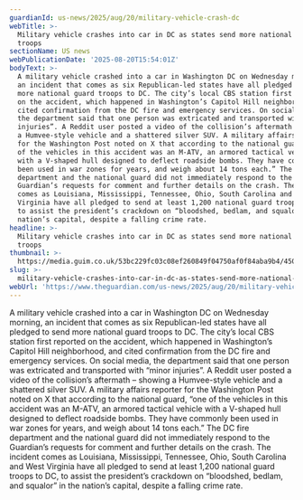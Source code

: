 ```yaml
---
guardianId: us-news/2025/aug/20/military-vehicle-crash-dc
webTitle: >-
  Military vehicle crashes into car in DC as states send more national guard
  troops
sectionName: US news
webPublicationDate: '2025-08-20T15:54:01Z'
bodyText: >-
  A military vehicle crashed into a car in Washington DC on Wednesday morning,
  an incident that comes as six Republican-led states have all pledged to send
  more national guard troops to DC. The city’s local CBS station first reported
  on the accident, which happened in Washington’s Capitol Hill neighborhood, and
  cited confirmation from the DC fire and emergency services. On social media,
  the department said that one person was extricated and transported with “minor
  injuries”. A Reddit user posted a video of the collision’s aftermath – showing
  a Humvee-style vehicle and a shattered silver SUV. A military affairs reporter
  for the Washington Post noted on X that according to the national guard, “one
  of the vehicles in this accident was an M-ATV, an armored tactical vehicle
  with a V-shaped hull designed to deflect roadside bombs. They have commonly
  been used in war zones for years, and weigh about 14 tons each.” The DC fire
  department and the national guard did not immediately respond to the
  Guardian’s requests for comment and further details on the crash. The incident
  comes as Louisiana, Mississippi, Tennessee, Ohio, South Carolina and West
  Virginia have all pledged to send at least 1,200 national guard troops to DC,
  to assist the president’s crackdown on “bloodshed, bedlam, and squalor” in the
  nation’s capital, despite a falling crime rate.
headline: >-
  Military vehicle crashes into car in DC as states send more national guard
  troops
thumbnail: >-
  https://media.guim.co.uk/53bc229fc03c08ef260849f04750af0f84aba9b4/450_0_4496_3597/500.jpg
slug: >-
  military-vehicle-crashes-into-car-in-dc-as-states-send-more-national-guard-troops
webUrl: 'https://www.theguardian.com/us-news/2025/aug/20/military-vehicle-crash-dc'
---
```

A military vehicle crashed into a car in Washington DC on Wednesday morning, an incident that comes as six Republican-led states have all pledged to send more national guard troops to DC. The city’s local CBS station first reported on the accident, which happened in Washington’s Capitol Hill neighborhood, and cited confirmation from the DC fire and emergency services. On social media, the department said that one person was extricated and transported with “minor injuries”. A Reddit user posted a video of the collision’s aftermath – showing a Humvee-style vehicle and a shattered silver SUV. A military affairs reporter for the Washington Post noted on X that according to the national guard, “one of the vehicles in this accident was an M-ATV, an armored tactical vehicle with a V-shaped hull designed to deflect roadside bombs. They have commonly been used in war zones for years, and weigh about 14 tons each.” The DC fire department and the national guard did not immediately respond to the Guardian’s requests for comment and further details on the crash. The incident comes as Louisiana, Mississippi, Tennessee, Ohio, South Carolina and West Virginia have all pledged to send at least 1,200 national guard troops to DC, to assist the president’s crackdown on “bloodshed, bedlam, and squalor” in the nation’s capital, despite a falling crime rate.
